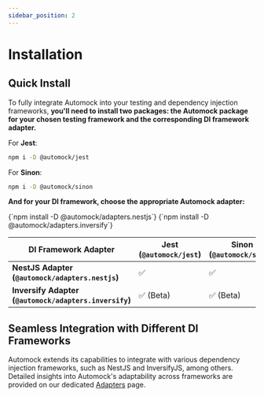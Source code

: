 ```yaml
---
sidebar_position: 2
---
```



# Installation

## Quick Install

To fully integrate Automock into your testing and dependency injection  frameworks, **you'll need to install two
packages: the Automock package for your chosen testing framework and the corresponding DI framework adapter.**

For **Jest**:

```bash npm2yarn
npm i -D @automock/jest
```

For **Sinon**:

```bash npm2yarn
npm i -D @automock/sinon
```

**And for your DI framework, choose the appropriate Automock adapter:**

<Tabs groupId="automock-adapter" className="adapters-tabs" queryString="automock-adapter">
  <TabItem attributes={{className: 'nestjs'}} value="nestjs" label="NestJS" default>
    <CodeBlock language="bash">
      {`npm install -D @automock/adapters.nestjs`}
    </CodeBlock>
  </TabItem>
  <TabItem attributes={{className: 'inversifyjs'}} value="inverisfyjs" label="InversifyJS">
    <CodeBlock language="bash">
      {`npm install -D @automock/adapters.inversify`}
    </CodeBlock>
  </TabItem>
</Tabs>

| **DI Framework Adapter**                               | **Jest (`@automock/jest`)** | **Sinon (`@automock/sinon`)** |
|--------------------------------------------------------|-----------------------------|-------------------------------|
| **NestJS Adapter (`@automock/adapters.nestjs`)**       | :white_check_mark:          | :white_check_mark:            |
| **Inversify Adapter (`@automock/adapters.inversify`)** | :white_check_mark: (Beta)   | :white_check_mark: (Beta)     |


## Seamless Integration with Different DI Frameworks

Automock extends its capabilities to integrate with various dependency injection  frameworks, such as NestJS and
InversifyJS, among others. Detailed insights into Automock's adaptability across frameworks are provided on our
dedicated [Adapters](/docs/adapters/intro) page.
